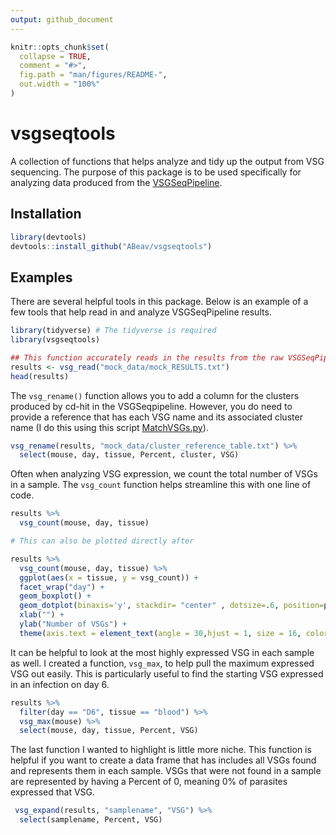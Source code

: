 ```yaml
---
output: github_document
---
```


<!-- README.md is generated from README.Rmd. Please edit that file -->

```r
knitr::opts_chunk$set(
  collapse = TRUE,
  comment = "#>",
  fig.path = "man/figures/README-",
  out.width = "100%"
)
```

# vsgseqtools

<!-- badges: start -->
<!-- badges: end -->

A collection of functions that helps analyze and tidy up the output from VSG sequencing. The purpose of this package is to be used specifically for analyzing data produced from the [VSGSeqPipeline](https://github.com/mugnierlab/VSGSeqPipeline). 

## Installation

``` r
library(devtools)
devtools::install_github("ABeav/vsgseqtools")
```

## Examples

There are several helpful tools in this package. Below is an example of a few tools that help read in and analyze VSGSeqPipeline results. 

```r
library(tidyverse) # The tidyverse is required
library(vsgseqtools)

## This function accurately reads in the results from the raw VSGSeqPipeline output
results <- vsg_read("mock_data/mock_RESULTS.txt")
head(results)
```

The `vsg_rename()` function allows you to add a column for the clusters produced by cd-hit in the VSGSeqpipeline. However, you do need to provide a reference that has each VSG name and its associated cluster name (I do this using this script [MatchVSGs.py](additional_resources/)).

```r
vsg_rename(results, "mock_data/cluster_reference_table.txt") %>%
  select(mouse, day, tissue, Percent, cluster, VSG)
```

Often when analyzing VSG expression, we count the total number of VSGs in a sample. The `vsg_count` function helps streamline this with one line of code. 

```r
results %>%
  vsg_count(mouse, day, tissue) 

# This can also be plotted directly after

results %>%
  vsg_count(mouse, day, tissue) %>%
  ggplot(aes(x = tissue, y = vsg_count)) + 
  facet_wrap("day") +
  geom_boxplot() +
  geom_dotplot(binaxis='y', stackdir= "center" , dotsize=.6, position=position_dodge(.75)) +
  xlab("") +
  ylab("Number of VSGs") +
  theme(axis.text = element_text(angle = 30,hjust = 1, size = 16, color = 'black'))
```

It can be helpful to look at the most highly expressed VSG in each sample as well. I created a function, `vsg_max`, to help pull the maximum expressed VSG out easily. This is particularly useful to find the starting VSG expressed in an infection on day 6. 

```r
results %>%
  filter(day == "D6", tissue == "blood") %>%
  vsg_max(mouse) %>% 
  select(mouse, day, tissue, Percent, VSG)
```

The last function I wanted to highlight is little more niche. This function is helpful if you want to create a data frame that has includes all VSGs found and represents them in each sample. VSGs that were not found in a sample are represented by having a Percent of 0, meaning 0% of parasites expressed that VSG. 

```r
 vsg_expand(results, "samplename", "VSG") %>%
  select(samplename, Percent, VSG)
```

